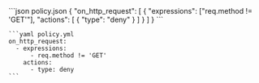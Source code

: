   <CodeGroup>
    ```json policy.json
    {
      "on_http_request": [
        {
          "expressions": ["req.method != 'GET'"],
          "actions": [
            {
              "type": "deny"
            }
          ]
        }
      ]
    }
    ```

    ```yaml policy.yml
    on_http_request:
      - expressions:
          - req.method != 'GET'
        actions:
          - type: deny
    ```
  </CodeGroup>